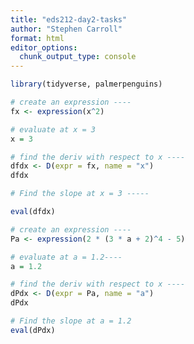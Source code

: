 ```yaml
---
title: "eds212-day2-tasks"
author: "Stephen Carroll"
format: html
editor_options: 
  chunk_output_type: console
---
```


```r
library(tidyverse, palmerpenguins)


```

```r
# create an expression ----
fx <- expression(x^2)

# evaluate at x = 3
x = 3

# find the deriv with respect to x ----
dfdx <- D(expr = fx, name = "x")
dfdx

# Find the slope at x = 3 -----

eval(dfdx)
```

```r
# create an expression ----
Pa <- expression(2 * (3 * a + 2)^4 - 5)

# evaluate at a = 1.2----
a = 1.2

# find the deriv with respect to x ----
dPdx <- D(expr = Pa, name = "a")
dPdx

# Find the slope at a = 1.2
eval(dPdx)
```


